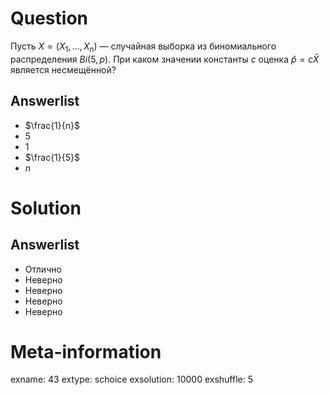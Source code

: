 Question
========
Пусть $X = (X_1, \ldots , X_n)$ — случайная выборка из биномиального распределения $Bi(5, p)$. 
При каком значении константы $c$ оценка  $\hat{p} = c \bar{X}$ является несмещённой?
  

Answerlist
----------
*  $\frac{1}{n}$
*  $5$
*  $1$
*  $\frac{1}{5}$
*  $n$

Solution
========

Answerlist
----------
*  Отлично
*  Неверно
*  Неверно
*  Неверно
*  Неверно

Meta-information
================
exname: 43
extype: schoice
exsolution: 10000
exshuffle: 5
